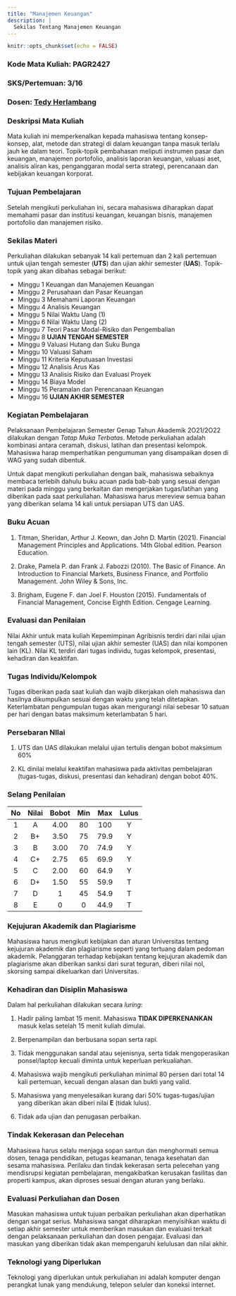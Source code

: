 ```yaml
---
title: "Manajemen Keuangan"
description: |
  Sekilas Tentang Manajemen Keuangan
---
```


```r
knitr::opts_chunk$set(echo = FALSE)
```

### Kode Mata Kuliah: PAGR2427

### SKS/Pertemuan: 3/16

### Dosen: [Tedy Herlambang](https://bangtedy.github.io)

### Deskripsi Mata Kuliah

Mata kuliah ini memperkenalkan kepada mahasiswa tentang konsep-konsep, alat, metode dan strategi di dalam keuangan tanpa masuk terlalu jauh ke dalam teori. Topik-topik pembahasan meliputi instrumen pasar dan keuangan, manajemen portofolio, analisis laporan keuangan, valuasi aset, analisis aliran kas, penganggaran modal serta strategi, perencanaan dan kebijakan keuangan korporat.  

### Tujuan Pembelajaran

Setelah mengikuti perkuliahan ini, secara mahasiswa diharapkan dapat memahami pasar dan institusi keuangan, keuangan bisnis, manajemen portofolio dan manajemen risiko.  

### Sekilas Materi

Perkuliahan dilakukan sebanyak 14 kali pertemuan dan 2 kali pertemuan untuk
ujian tengah semester (**UTS**) dan ujian akhir semester (**UAS**). Topik-topik yang akan dibahas sebagai berikut:

:::obj

* Minggu 1 Keuangan dan Manajemen Keuangan
* Minggu 2 Perusahaan dan Pasar Keuangan
* Minggu 3 Memahami Laporan Keuangan
* Minggu 4 Analisis Keuangan
* Minggu 5 Nilai Waktu Uang (1)
* Minggu 6 Nilai Waktu Uang (2)
* Minggu 7 Teori Pasar Modal-Risiko dan Pengembalian
* Minggu 8 **UJIAN TENGAH SEMESTER**
* Minggu 9 Valuasi Hutang dan Suku Bunga
* Minggu 10 Valuasi Saham
* Minggu 11 Kriteria Keputuasan Investasi
* Minggu 12 Analisis Arus Kas
* Minggu 13 Analisis Risiko dan Evaluasi Proyek
* Minggu 14 Biaya Model
* Minggu 15 Peramalan dan Perencanaan Keuangan
* Minggu 16 **UJIAN AKHIR SEMESTER**

:::

### Kegiatan Pembelajaran

Pelaksanaan Pembelajaran Semester Genap Tahun Akademik 2O21/2O22 dilakukan dengan *Tatap Muka Terbatas*. Metode perkuliahan adalah kombinasi antara ceramah, diskusi, latihan dan presentasi kelompok. Mahasiswa harap memperhatikan pengumuman yang disampaikan dosen di WAG yang sudah dibentuk. 

Untuk dapat mengikuti perkuliahan dengan baik, mahasiswa sebaiknya membaca terlebih dahulu buku acuan pada bab-bab yang sesuai dengan materi pada minggu yang berkaitan dan mengerjakan tugas/latihan yang diberikan pada saat perkuliahan. Mahasiswa harus mereview semua bahan yang diberikan selama 14 kali untuk persiapan UTS dan UAS. 

### Buku Acuan

1. Titman, Sheridan, Arthur J. Keown, dan John D. Martin (2021). Financial Management
Principles and Applications. 14th Global edition. Pearson Education.

2. Drake, Pamela P. dan Frank J. Fabozzi (2010). The Basic of Finance. An Introduction to Financial Markets, Business Finance, and Portfolio Management. John Wiley & Sons, Inc. 

3. Brigham, Eugene F. dan Joel F. Houston (2015). Fundamentals of Financial Management, Concise Eighth Edition. Cengage Learning.

### Evaluasi dan Penilaian

Nilai Akhir untuk mata kuliah Kepemimpinan Agribisnis terdiri dari nilai ujian tengah semester (UTS), nilai ujian akhir semester (UAS) dan nilai komponen lain (KL). Nilai KL terdiri dari tugas individu, tugas kelompok, presentasi, kehadiran dan keaktifan. 

### Tugas Individu/Kelompok

Tugas diberikan pada saat kuliah dan wajib dikerjakan oleh mahasiswa dan
hasilnya dikumpulkan sesuai dengan waktu yang telah ditetapkan. Keterlambatan pengumpulan tugas akan mengurangi nilai sebesar 10 satuan per hari dengan batas maksimum keterlambatan 5 hari.

### Persebaran NIlai

1. UTS dan UAS dilakukan melalui ujian tertulis dengan bobot maksimum 60%

2. KL dinilai melalui keaktifan mahasiswa pada aktivitas pembelajaran (tugas-tugas, diskusi, presentasi dan kehadiran) dengan bobot 40%.

### Selang Penilaian

|No|Nilai|Bobot|Min|Max|Lulus|
|:---:|:---:|:---:|:---:|:---:|:---:|
|1  | A |4.00|80|100|Y|
|2  |B+|3.50|75|79.9|Y|
|3 | B |3.00 | 70|74.9|Y|
|4 | C+ | 2.75| 65| 69.9| Y|
|5|C|2.00|60|64.9|Y|
|6|D+|1.50| 55 |59.9| T|
|7|D|1| 45|54.9| T|
|8|E|0|0|44.9| T|

### Kejujuran Akademik dan Plagiarisme 

Mahasiswa harus mengikuti kebijakan dan aturan Universitas tentang kejujuran akademik dan plagiarisme seperti yang tertuang dalam pedoman akademik. Pelanggaran terhadap kebijakan tentang kejujuran akademik dan plagiarisme akan diberikan sanksi dari surat teguran, diberi nilai nol, skorsing sampai dikeluarkan dari Universitas.

### Kehadiran dan Disiplin Mahasiswa

Dalam hal perkuliahan dilakukan secara *luring*:

1. Hadir paling lambat 15 menit. Mahasiswa **TIDAK DIPERKENANKAN** masuk kelas setelah 15 menit kuliah dimulai.

2. Berpenampilan dan berbusana sopan serta rapi.

3. Tidak menggunakan sandal atau sejenisnya, serta tidak mengoperasikan ponsel/laptop kecuali diminta untuk keperluan perkualiahan.

4. Mahasiswa wajib mengikuti perkuliahan minimal 80 persen dari total 14 kali pertemuan, kecuali dengan alasan dan bukti yang valid.

5. Mahasiswa yang menyelesaikan kurang dari 50% tugas-tugas/ujian yang diberikan akan diberi nilai **E** (tidak lulus). 

6. Tidak ada ujian dan penugasan perbaikan.

### Tindak Kekerasan dan Pelecehan

Mahasiswa harus selalu menjaga sopan santun dan menghormati semua dosen, tenaga pendidikan, petugas keamanan, tenaga kesehatan dan sesama mahasiswa. Perilaku dan tindak kekerasan serta pelecehan yang mendisrupsi kegiatan pembelajaran, mengakibatkan kerusakan fasilitas dan properti kampus, akan diproses sesuai dengan aturan yang berlaku.

### Evaluasi Perkuliahan dan Dosen

Masukan mahasiswa untuk tujuan perbaikan perkuliahan akan diperhatikan dengan sangat serius. Mahasiswa sangat diharapkan menyisihkan waktu di setiap akhir semester untuk memberikan masukan dan evaluasi terkait dengan pelaksanaan perkuliahan dan dosen pengajar. Evaluasi dan masukan yang diberikan tidak akan mempengaruhi kelulusan dan nilai akhir.

### Teknologi yang Diperlukan

Teknologi yang diperlukan untuk perkuliahan ini adalah komputer dengan perangkat lunak yang mendukung, telepon seluler dan koneksi internet. 